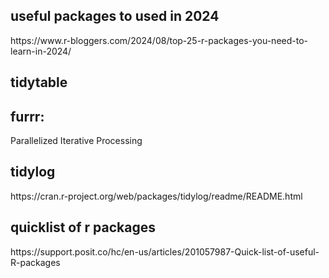 ## useful packages to used in 2024

https://www.r-bloggers.com/2024/08/top-25-r-packages-you-need-to-learn-in-2024/

## tidytable

## furrr: 
Parallelized Iterative Processing

## tidylog

https://cran.r-project.org/web/packages/tidylog/readme/README.html


## quicklist of r packages
https://support.posit.co/hc/en-us/articles/201057987-Quick-list-of-useful-R-packages